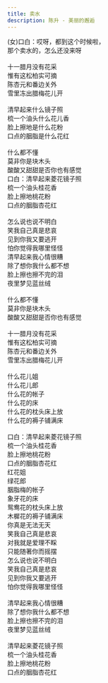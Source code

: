 ```yaml
---
title: 卖水
description: 陈升 - 美丽的邂逅
---
```


(女)口白：哎呀，都到这个时候啦，<br />那个卖水的，怎么还没来呀<br /><br />十一腊月没有花采<br />惟有这松柏实可摘<br />陈杏元和番边关外<br />雪里冻出腊梅花儿开<br /><br />清早起来什么镜子照<br />梳一个油头什么花儿香<br />脸上擦地是什么花粉<br />口点的胭脂是什么花红<br /><br />什么都不懂<br />莫非你是块木头<br />酸酸又甜甜是否你也有感觉<br />口白：清早起来菱花镜子照<br />梳一个油头桂花香<br />脸上擦地桃花粉<br />口点的胭脂杏花红<br /><br />怎么说也说不明白<br />笑我自己真是悲哀<br />见到你我又要逃开<br />怕你觉得我哪里怪怪<br />清早起来我心情很糟<br />除了想你我什么都不想<br />脸上擦也擦不完的泪<br />夜里梦见蓝丝绒<br /><br />什么都不懂<br />莫非你是块木头<br />酸酸又甜甜是否你也有感觉<br /><br />十一腊月没有花采<br />惟有这松柏实可摘<br />陈杏元和番边关外<br />雪里冻出腊梅花儿开<br /><br />什么花儿姐<br />什么花儿郎<br />什么花的帐子<br />什么花的床<br />什么花的枕头床上放<br />什么花的褥子铺满床<br /><br />口白：清早起来菱花镜子照<br />梳一个油头桂花香<br />脸上擦地桃花粉<br />口点的胭脂杏花红<br />红花姐<br />绿花郎<br />胭脂梅的帐子<br />象牙花的床<br />鸳鸯花的枕头床上放<br />木樨花的褥子铺满床<br />你真是无法无天<br />笑我自己真是悲哀<br />对我就是爱理不睬<br />只能随著你而摇摆<br />怎么说也说不明白<br />笑我自己真是悲哀<br />见到你我又要逃开<br />怕你觉得我哪里怪怪<br /><br />清早起来我心情很糟<br />除了想你我什么都不想<br />脸上擦也擦不完的泪<br />夜里梦见蓝丝绒<br /><br />清早起来菱花镜子照<br />梳一个油头桂花香<br />脸上擦地桃花粉<br />口点的胭脂杏花红